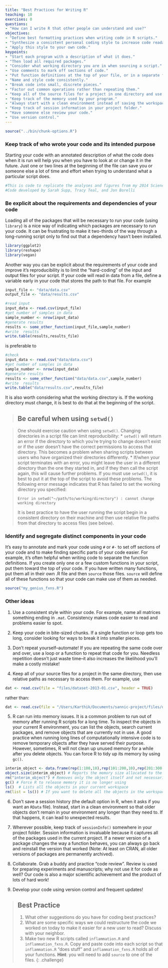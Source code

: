 ```yaml
---
title: "Best Practices for Writing R"
teaching: 10
exercises: 0
questions:
- "How can I write R that other people can understand and use?"
objectives:
- "Define best formatting practices when writing code in R scripts."
- "Synthesize a consistent personal coding style to increase code readability, consistency, and repeatability."
- "Apply this style to your own code."
keypoints:
- "Start each program with a description of what it does."
- "Then load all required packages."
- "Consider what working directory you are in when sourcing a script."
- "Use comments to mark off sections of code."
- "Put function definitions at the top of your file, or in a separate file if there are many."
- "Name and style code consistently."
- "Break code into small, discrete pieces."
- "Factor out common operations rather than repeating them."
- "Keep all of the source files for a project in one directory and use relative paths to access them."
- "Keep track of the memory used by your program."
- "Always start with a clean environment instead of saving the workspace."
- "Keep track of session information in your project folder."
- "Have someone else review your code."
- "Use version control."
---
```


```r
source("../bin/chunk-options.R")
```
### Keep track of who wrote your code and its intended purpose

Starting your code with an annotated description of what the code does when it is run will help you when you have to look at or change it in the future. Just one or two lines at the beginning of the file can save you or someone else a lot of time and effort when trying to understand what a particular script does.

```r
#This is code to replicate the analyses and figures from my 2014 Science paper.
#Code developed by Sarah Supp, Tracy Teal, and Jon Borelli
```

### Be explicit about the requirements and dependencies of your code


Loading  all of the packages that will be necessary to run your code (using `library`) is a nice way of indicating which packages are necessary to run your code. It can be frustrating to make it two-thirds of the way through a long-running script only to find out that a dependency hasn't been installed.


```r
library(ggplot2)
library(reshape)
library(vegan)
```
Another way you can be explicit about the requirements of your code and improve it's reproducibility is to limit the "hard-coding" of the input and output files for your script. If your code will read in data from a file, define a variable early in your code that stores the path to that file. For example

```r
input_file <- "data/data.csv" 
output_file <- "data/results.csv"

#read input
input_data <- read.csv(input_file)
#get number of samples in data
sample_number <- nrow(input_data)
#generate results
results <- some_other_function(input_file,sample_number)
#write  results
write.table(results,results_file)
```

is preferable to 

```r
#check
input_data <- read.csv("data/data.csv")
#get number of samples in data
sample_number <- nrow(input_data)
#generate results
results <- some_other_function("data/data.csv",sample_number)
#write  results
write.table("data/results.csv",results_file)
```

It is also worth considering what the working directory is. If the working directory must change, it is best to do that at the beginning of the script.

> ## Be careful when using `setwd()`

> One should exercise caution when using `setwd()`. Changing directories in a script file can limit reproducibility:
> * `setwd()` will return an error if the directory to which you're trying to change doesn't exist or if the user doesn't have the correct permissions to access that directory. This becomes a problem when sharing scripts between users who have organized their directories differently.
> * If/when your script terminates with an error, you might leave the user in a different directory than the one they started in, and if they then call the script again, this will cause further problems. If you must use `setwd()`, it is best to put it at the top of the script to avoid these problems.
> The following error message indicates that R has failed to set the working directory you specified:
> ```
> Error in setwd("~/path/to/working/directory") : cannot change working directory
> ```
> It is best practice to have the user running the script begin in a consistent directory on their machine and then use relative file paths from that directory to access files (see below).

### Identify and segregate distinct components in your code

It's easy to annotate and mark your code using `#` or `#-` to set off sections of your code and to make finding specific parts of your code easier. For example, it's often helpful when writing code to separate the function definitions. If you create only one or a few custom functions in your script, put them toward the top of your code. If you have written many functions, put them all in their own .R file and then `source` those files. `source` will define all of these functions so that your code can make use of them as needed. 


```r
source("my_genius_fxns.R")
```

### Other ideas
1. Use a consistent style within your code. For example, name all matrices something ending in `.mat`. Consistency makes code easier to read and problems easier to spot.

2. Keep your code in bite-sized chunks. If a single function or loop gets too long, consider looking for ways to break it into smaller pieces.

3. Don't repeat yourself--automate! If you are repeating the same code over and over, use a loop or a function to repeat that code for you. Needless repetition doesn't just waste time--it also increases the likelihood you'll make a costly mistake!

4. Keep all of your source files for a project in the same directory, then use relative paths as necessary to access them. For example, use

```r
dat <- read.csv(file = "files/dataset-2013-01.csv", header = TRUE)
```

rather than:

```r
dat <- read.csv(file = "/Users/Karthik/Documents/sannic-project/files/dataset-2013-01.csv", header = TRUE)
```

5. R can run into memory issues. It is a common problem to run out of memory after running R scripts for a long time. To inspect the objects in your current R  environment, you can list the objects, search current packages, and remove objects that are currently not in use. A good practice when running long lines of computationally intensive  code is to remove temporary objects after they have served their purpose. However, sometimes, R will not clean up unused memory for a while after you delete objects. You can force R to tidy up its memory by using `gc()`.


```r
interim_object <- data.frame(rep(1:100,10),rep(101:200,10),rep(201:300,10)) # Sample dataset of 1000 rows
object.size(interim_object) # Reports the memory size allocated to the object
rm("interim_object") # Removes only the object itself and not necessarily the memory allotted to it
gc() # Force R to release memory it is no longer using
ls()  # Lists all the objects in your current workspace
rm(list = ls()) # If you want to delete all the objects in the workspace and start with a clean slate
```

6. Don't save a session history (the default option in R, when it asks if you want an `RData` file). Instead, start in a clean environment so that older objects don't remain in your environment any longer than they need to. If that happens, it can lead to unexpected results.

7. Wherever possible, keep track of `sessionInfo()` somewhere in your project folder. Session information is invaluable because it captures all of the packages used in the current project. If a newer version of a package changes the way a function behaves, you can always go back and reinstall the version that worked (Note: At least on CRAN, all older versions of packages are permanently archived).

8. Collaborate. Grab a buddy and practice "code review". Review is used for preparing experiments and manuscripts; why not use it for code as well? Our code is also a major scientific achievement and the product of lots of hard work!

9. Develop your code using version control and frequent updates!

> ## Best Practice
>
> 1. What other suggestions do you have for coding best practices?
> 2. What are some specific ways we could restructure the code we worked on today to make it easier for a new user to read? Discuss with your neighbor.
> 3. Make two new R scripts called `inflammation.R` and `inflammation_fxns.R`.
>    Copy and paste code into each script so that `inflammation.R` "does stuff" and `inflammation_fxns.R` holds all of your functions.
>    __Hint__: you will need to add `source` to one of the files.
{: .challenge}
